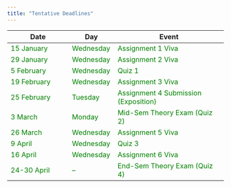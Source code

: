 ```yaml
---
title: "Tentative Deadlines"
---
```


| **Date**           | **Day**       | **Event**                          |
|---------------------|---------------|-------------------------------------|
| [15 January]{style="color:green;"}         | [Wednesday]{style="color:green;"}     | [Assignment 1 Viva]{style="color:green;"}                  |
| [29 January]{style="color:green;"}          | [Wednesday]{style="color:green;"}     | [Assignment 2 Viva]{style="color:green;"}                  |
| [5 February]{style="color:green;"}          | [Wednesday]{style="color:green;"}     | [Quiz 1]{style="color:green;"}                             |
| [19 February]{style="color:green;"}         | [Wednesday]{style="color:green;"}     | [Assignment 3 Viva]{style="color:green;"}                  |
| [25 February]{style="color:green;"}         | [Tuesday]{style="color:green;"}       | [Assignment 4 Submission (Exposition)]{style="color:green;"}  |
| [3 March]{style="color:green;"}             | [Monday]{style="color:green;"}        | [Mid-Sem Theory Exam (Quiz 2)]{style="color:green;"}       |
| [26 March]{style="color:green;"}            | [Wednesday]{style="color:green;"}     | [Assignment 5 Viva]{style="color:green;"}                  |
|[9 April]{style="color:green;"}             | [Wednesday]{style="color:green;"}     | [Quiz 3]{style="color:green;"}                             |
| [16 April]{style="color:green;"}            | [Wednesday]{style="color:green;"}    | [Assignment 6 Viva]{style="color:green;"}                  |
| [24-30 April]{style="color:green;"}         | [--]{style="color:green;"}             | [End-Sem Theory Exam (Quiz 4)]{style="color:green;"}       |

